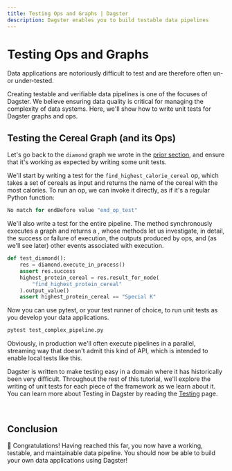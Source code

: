 ```yaml
---
title: Testing Ops and Graphs | Dagster
description: Dagster enables you to build testable data pipelines
---
```


# Testing Ops and Graphs

<CodeReferenceLink filePath="examples/docs_snippets/docs_snippets/intro_tutorial/basics/e04_quality/" />

Data applications are notoriously difficult to test and are therefore often un- or under-tested.

Creating testable and verifiable data pipelines is one of the focuses of Dagster. We believe ensuring data quality is critical for managing the complexity of data systems. Here, we'll show how to write unit tests for Dagster graphs and ops.

## Testing the Cereal Graph (and its Ops)

Let's go back to the `diamond` graph we wrote in the [prior section](/tutorial/intro-tutorial/connecting-solids#a-more-complex-dag), and ensure that it's working as expected by writing some unit tests.

We'll start by writing a test for the `find_highest_calorie_cereal` op, which takes a set of cereals as input and returns the name of the cereal with the most calories. To run an op, we can invoke it directly, as if it's a regular Python function:

```python file=/intro_tutorial/basics/e04_quality/test_complex_pipeline.py startafter=start_op_test endbefore=end_op_test
No match for endBefore value "end_op_test"
```

We'll also write a test for the entire pipeline. The <PyObject
module="dagster" object="GraphDefinition" method="execute_in_process" /> method synchronously executes a graph and returns a <PyObject module="dagster"
object="PipelineExecutionResult" />, whose methods let us investigate, in detail, the success or failure of execution, the outputs produced by ops, and (as we'll see later) other events associated with execution.

```python file=/intro_tutorial/basics/e04_quality/test_complex_pipeline.py startafter=start_graph_test endbefore=end_graph_test
def test_diamond():
    res = diamond.execute_in_process()
    assert res.success
    highest_protein_cereal = res.result_for_node(
        "find_highest_protein_cereal"
    ).output_value()
    assert highest_protein_cereal == "Special K"
```

Now you can use pytest, or your test runner of choice, to run unit tests as you develop your data applications.

```bash
pytest test_complex_pipeline.py
```

Obviously, in production we'll often execute pipelines in a parallel, streaming way that doesn't admit this kind of API, which is intended to enable local tests like this.

Dagster is written to make testing easy in a domain where it has historically been very difficult. Throughout the rest of this tutorial, we'll explore the writing of unit tests for each piece of the framework as we learn about it. You can learn more about Testing in Dagster by reading the [Testing](/concepts/testing) page.

<br />

## Conclusion

🎉 Congratulations! Having reached this far, you now have a working, testable, and maintainable data pipeline. You should now be able to build your own data applications using Dagster!

<br />
